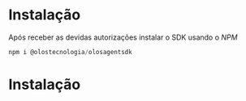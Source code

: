 # Instalação

Após receber as devidas autorizações instalar o SDK usando o *NPM*

```js copy
npm i @olostecnologia/olosagentsdk
```

# Instalação
